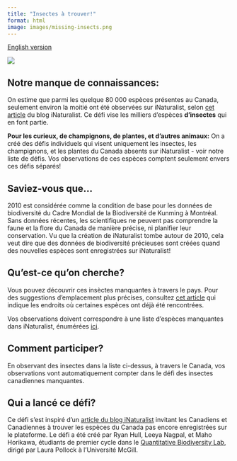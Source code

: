 ```yaml
---
title: "Insectes à trouver!"
format: html
image: images/missing-insects.png
---
```


[English version](https://pollocklab.github.io/blitz-the-gap/challenges/Missing-Insects.html){.btn .btn-secondary .btn role="button"}

![](images/missing_insects_banner.png)

## Notre manque de connaissances:

On estime que parmi les quelque 80 000 espèces présentes au Canada, seulement environ la moitié ont été observées sur iNaturalist, selon [cet article](https://www.inaturalist.org/posts/108240-help-find-these-missing-canadian-species) du blog iNaturalist. Ce défi vise les milliers d’espèces **d’insectes** qui en font partie.

**Pour les curieux, de champignons, de plantes, et d'autres animaux:** On a créé des défis individuels qui visent uniquement les insectes, les champignons, et les plantes du Canada absents sur iNaturalist - voir notre liste de défis. Vos observations de ces espèces comptent seulement envers ces défis séparés!

## Saviez-vous que…

2010 est considérée comme la condition de base pour les données de biodiversité du Cadre Mondial de la Biodiversité de Kunming à Montréal. Sans données récentes, les scientifiques ne peuvent pas comprendre la faune et la flore du Canada de manière précise, ni planifier leur conservation. Vu que la création de iNaturalist tombe autour de 2010, cela veut dire que des données de biodiversité précieuses sont créées quand des nouvelles espèces sont enregistrées sur iNaturalist!

## Qu’est-ce qu’on cherche?

Vous pouvez découvrir ces insèctes manquantes à travers le pays. Pour des suggestions d’emplacement plus précises, consultez [cet article](https://www.inaturalist.org/posts/108240-help-find-these-missing-canadian-species) qui indique les endroits où certaines espèces ont déjà été rencontrées.

Vos observations doivent correspondre à une liste d'espèces manquantes dans iNaturalist, énumérées [ici](https://docs.google.com/spreadsheets/d/1u0cmElZbC_gkeokjhNOqmMmBD3j_LsZUVLX2fJ3RFlM/edit?gid=1363477089#gid=1363477089).

## Comment participer?

En observant des insectes dans la liste ci-dessus, à travers le Canada, vos observations vont automatiquement compter dans le défi des insectes canadiennes manquantes.

## Qui a lancé ce défi?

Ce défi s’est inspiré d’un [article du blog iNaturalist](https://www.inaturalist.org/posts/108240-help-find-these-missing-canadian-species) invitant les Canadiens et Canadiennes à trouver les espèces du Canada pas encore enregistrées sur le plateforme. Le défi a été créé par Ryan Hull, Leeya Nagpal, et Maho Horikawa, étudiants de premier cycle dans le [Quantitative Biodiversity Lab](https://qbiodiversity.org/), dirigé par Laura Pollock à l’Université McGill.
